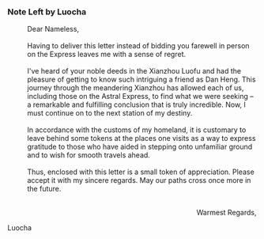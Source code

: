 ===Note Left by Luocha===
:Dear Nameless,
:<br />Having to deliver this letter instead of bidding you farewell in person on the Express leaves me with a sense of regret.
:<br />I've heard of your noble deeds in the Xianzhou Luofu and had the pleasure of getting to know such intriguing a friend as Dan Heng. This journey through the meandering Xianzhou has allowed each of us, including those on the Astral Express, to find what we were seeking – a remarkable and fulfilling conclusion that is truly incredible. Now, I must continue on to the next station of my destiny.
:<br />In accordance with the customs of my homeland, it is customary to leave behind some tokens at the places one visits as a way to express gratitude to those who have aided in stepping onto unfamiliar ground and to wish for smooth travels ahead.
:<br />Thus, enclosed with this letter is a small token of appreciation. Please accept it with my sincere regards. May our paths cross once more in the future.
:<br /><div align="right">Warmest Regards,
:
Luocha</div>

